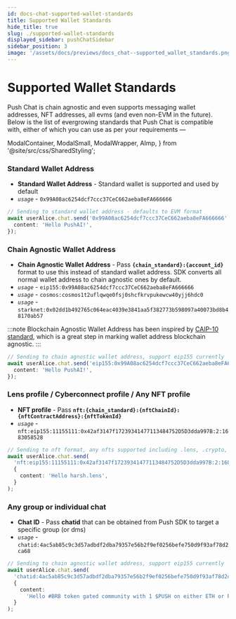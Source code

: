 ```yaml
---
id: docs-chat-supported-wallet-standards
title: Supported Wallet Standards
hide_title: true
slug: ./supported-wallet-standards
displayed_sidebar: pushChatSidebar
sidebar_position: 3
image: '/assets/docs/previews/docs_chat--supported_wallet_standards.png'
---
```


# Supported Wallet Standards

Push Chat is chain agnostic and even supports messaging wallet addresses, NFT addresses, all evms (and even non-EVM in the future). Below is the list of evergrowing standards that Push Chat is compatible with, either of which you can use as per your requirements —

<head>
  <title>Types of Recipient | Push Chat | Push Documentation</title>
</head>

  ModalContainer,
  ModalSmall,
  ModalWrapper,
  AImp,
} from '@site/src/css/SharedStyling';

### Standard Wallet Address

- **Standard Wallet Address** - Standard wallet is supported and used by default
- _`usage`_ - `0x99A08ac6254dcf7ccc37CeC662aeba8eFA666666`

```typescript
// Sending to standard wallet address - defaults to EVM format
await userAlice.chat.send('0x99A08ac6254dcf7ccc37CeC662aeba8eFA666666', {
  content: 'Hello PushAI!',
});
```

### Chain Agnostic Wallet Address

- **Chain Agnostic Wallet Address** - Pass **`{chain_standard}:{account_id}`** format to use this instead of standard wallet address. SDK converts all normal wallet address to chain agnostic ones by default.
- _`usage`_ - `eip155:0x99A08ac6254dcf7ccc37CeC662aeba8eFA666666`
- _`usage`_ - `cosmos:cosmos1t2uflqwqe0fsj0shcfkrvpukewcw40yjj6hdc0`
- _`usage`_ - `starknet:0x02dd1b492765c064eac4039e3841aa5f382773b598097a40073bd8b48170ab57`

:::note
Blockchain Agnostic Wallet Address has been inspired by [CAIP-10 standard](https://github.com/ChainAgnostic/CAIPs/blob/main/CAIPs/caip-10.md), which is a great step in marking wallet address blockchain agnostic.
:::

```typescript
// Sending to chain agnostic wallet address, support eip155 currently
await userAlice.chat.send('eip155:0x99A08ac6254dcf7ccc37CeC662aeba8eFA666666', {
  content: 'Hello PushAI!',
});
```

### Lens profile / Cyberconnect profile / Any NFT profile

- **NFT profile** - Pass **`nft:{chain_standard}:{nftChainId}:{nftContractAddress}:{nftTokenId}`**
- _`usage`_ - `nft:eip155:11155111:0x42af3147f17239341477113484752D5D3dda997B:2:1683058528`

```typescript
// Sending to nft format, any nfts supported including .lens, .crypto, .polygon or your crypto punks
await userAlice.chat.send(
  'nft:eip155:11155111:0x42af3147f17239341477113484752D5D3dda997B:2:1683058528',
  {
    content: 'Hello harsh.lens',
  }
);
```

### Any group or individual chat

- **Chat ID** - Pass **chatid** that can be obtained from Push SDK to target a specific group (or dms)
- _`usage`_ - `chatid:4ac5ab85c9c3d57adbdf2dba79357e56b2f9ef0256befe750d9f93af78d2ca68`

```typescript
// Sending to chain agnostic wallet address, support eip155 currently
await userAlice.chat.send(
  'chatid:4ac5ab85c9c3d57adbdf2dba79357e56b2f9ef0256befe750d9f93af78d2ca68',
  {
    content:
      'Hello #BRB token gated community with 1 $PUSH on either ETH or Polygon',
  }
);
```
